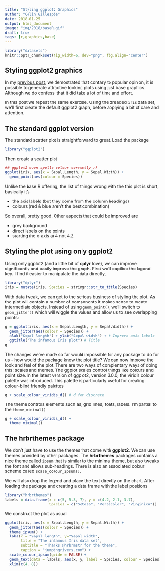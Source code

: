 ```yaml
---
title: "Styling ggplot2 Graphics"
author: "Colin Gillespie"
date: 2018-01-25
output: html_document
image: "img/2018/baseR.gif"
draft: true
tags: [r,graphics,base]
---
```


```r
library("datasets")
knitr::opts_chunk$set(fig_width=6, dev="png", fig.align="center")

```

## Styling ggplot2 graphics

In my [previous post](posts/2018/2018-01-24-base-r-graphics/), we demostrated that contary to popular opinion, it is possible
to generate attractive looking plots using just base graphics. Although we do confess, that it
did take a lot of time and effort.

In this post we repeat the same exercise. Using the dreaded `iris` data set, we'll first
create the default ggplot2 graph, before applying a bit of care and attention.

## The standard ggplot version

The standard scatter plot is straightforward to great. Load the package

```r
library("ggplot2")
```
Then create a scatter plot
```r
## ggplot2 even spells colour correctly ;)
ggplot(iris, aes(x = Sepal.Length, y = Sepal.Width)) + 
  geom_point(aes(colour = Species))
```

Unlike the base R offering, the list of things wrong with the this plot is short, basically
it's 

  * the axis labels (but they come from the column headings)
  * colours (red & blue aren't the best combination)
  
So overall, pretty good. Other aspects that could be improved are 

  * grey background
  * direct labels on the points
  * starting the x-axis at $4$ not $4.2$

## Styling the plot using only ggplot2

Using only ggplot2 (and a little bit of **dplyr** love), we can improve significantly
and easily improve the graph. First we'll capilise the legend key. I find it easier 
to manipulate the data directly,

```r
library("dplyr")
iris = mutate(iris, Species = stringr::str_to_title(Species))
```
With data tweak, we can get to the serious business of styling the plot. As the plot
will contain a number of components it makes sense to create intermediate objects. 
Instead of using `geom_point()`, we'll switch to `geom_jitter()` which will wiggle the
values and allow us to see overlapping points:
```r
g = ggplot(iris, aes(x = Sepal.Length, y = Sepal.Width)) + 
  geom_jitter(aes(colour = Species)) + 
  xlab("Sepal length") + ylab("Sepal width") + # Improve axis labels
  ggtitle("The infamous Iris plot") # Title
g
```
The changes we've made so far would impossible for any package to do for us - how would 
the package know the plot title? We can now improve the look and feel of the plot. There 
are two ways of complentary ways of doing this: scales and themes. The ggplot scales control
things like colours and point size. In the latest version of ggplot2, version 3.0.0,
the viridis colour palette was introduced. This palette is particularly useful for 
creating colour-blind friendly palettes
```r
g + scale_colour_viridis_d() # d for discrete
```
The theme controls elements such as, grid lines, fonts, labels. I'm partial to 
the `theme_minimal()`

```r
g + scale_colour_viridis_d() + 
  theme_minimal()
```

## The hrbrthemes package

We don't just have to use the themes that come with **ggplot2**. We can use themes
provided by other packages. The **hrbrthemes** packages contains a nice theme called
`ipsum` that is similar to the minimal theme, but also tweaks the font and allows sub-headings.
There is also an associated colour scheme called `scale_colour_ipsum()`.

We will also drop the legend and place the text directly on the chart. After 
loading the package and creating a data frame with the label positions

```r
library("hrbrthemes")
labels = data.frame(x = c(5, 5.3, 7), y = c(4.2, 2.1, 3.7), 
                    Species = c("Setosa", "Versicolor", "Virginica"))
```
We construct the plot as usual
```r
ggplot(iris, aes(x = Sepal.Length, y = Sepal.Width)) + 
  geom_jitter(aes(colour = Species)) + 
  theme_ipsum() + 
  labs(x = "Sepal length", y="Sepal width",
       title = "The infamous Iris data set",
       subtitle = "Thanks @hrbrmstr for the theme",
       caption = "jumpingrivers.com") + 
  scale_colour_ipsum(guide = FALSE) + 
  geom_text(data = labels, aes(x, y, label = Species, colour = Species)) + 
  xlim(c(4, 8))
```


